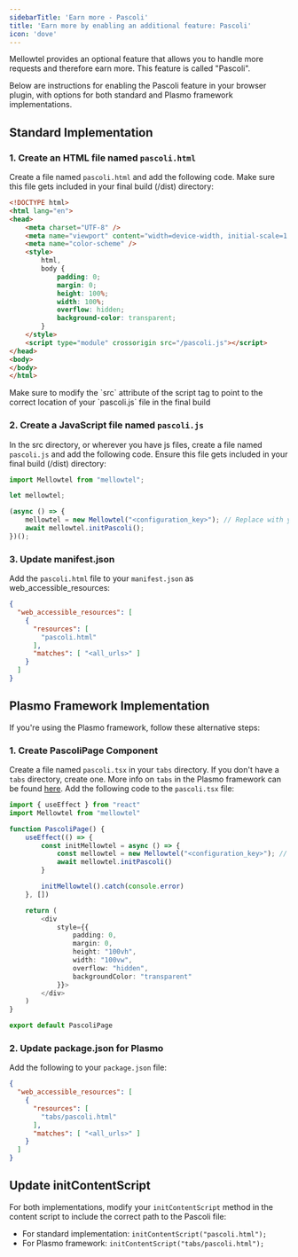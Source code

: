 ```yaml
---
sidebarTitle: 'Earn more - Pascoli'
title: 'Earn more by enabling an additional feature: Pascoli'
icon: 'dove'
---
```


Mellowtel provides an optional feature that allows you to handle more requests and therefore earn more. This feature is called "Pascoli".

Below are instructions for enabling the Pascoli feature in your browser plugin, with options for both standard and Plasmo framework implementations.

## Standard Implementation

### 1. Create an HTML file named `pascoli.html`

Create a file named `pascoli.html` and add the following code. Make sure this file gets included in your final build (/dist) directory:

```html
<!DOCTYPE html>
<html lang="en">
<head>
    <meta charset="UTF-8" />
    <meta name="viewport" content="width=device-width, initial-scale=1.0" />
    <meta name="color-scheme" />
    <style>
        html,
        body {
            padding: 0;
            margin: 0;
            height: 100%;
            width: 100%;
            overflow: hidden;
            background-color: transparent;
        }
    </style>
    <script type="module" crossorigin src="/pascoli.js"></script>
</head>
<body>
</body>
</html>
```

<Warning>
    Make sure to modify the `src` attribute of the script tag to point to the correct location of your `pascoli.js` file in the final build
</Warning>

### 2. Create a JavaScript file named `pascoli.js`

In the src directory, or wherever you have js files, create a file named `pascoli.js` and add the following code. Ensure this file gets included in your final build (/dist) directory:

```javascript
import Mellowtel from "mellowtel";

let mellowtel;

(async () => {
    mellowtel = new Mellowtel("<configuration_key>"); // Replace with your configuration key
    await mellowtel.initPascoli();
})();
```

### 3. Update manifest.json

Add the `pascoli.html` file to your `manifest.json` as web_accessible_resources:

```json
{
  "web_accessible_resources": [
    {
      "resources": [
        "pascoli.html"
      ],
      "matches": [ "<all_urls>" ]
    }
  ]
}
```

## Plasmo Framework Implementation

If you're using the Plasmo framework, follow these alternative steps:

### 1. Create PascoliPage Component

Create a file named `pascoli.tsx` in your `tabs` directory. If you don't have a `tabs` directory, create one. More info on `tabs` in the Plasmo framework can be found [here](https://docs.plasmo.com/framework/tab-pages). Add the following code to the `pascoli.tsx` file:

```typescript
import { useEffect } from "react"
import Mellowtel from "mellowtel"

function PascoliPage() {
    useEffect(() => {
        const initMellowtel = async () => {
            const mellowtel = new Mellowtel("<configuration_key>"); // Replace with your configuration key
            await mellowtel.initPascoli()
        }

        initMellowtel().catch(console.error)
    }, [])

    return (
        <div
            style={{
                padding: 0,
                margin: 0,
                height: "100vh",
                width: "100vw",
                overflow: "hidden",
                backgroundColor: "transparent"
            }}>
        </div>
    )
}

export default PascoliPage
```

### 2. Update package.json for Plasmo

Add the following to your `package.json` file:

```json
{
  "web_accessible_resources": [
    {
      "resources": [
        "tabs/pascoli.html"
      ],
      "matches": [ "<all_urls>" ]
    }
  ]
}
```

## Update initContentScript

For both implementations, modify your `initContentScript` method in the content script to include the correct path to the Pascoli file:

- For standard implementation: `initContentScript("pascoli.html");`
- For Plasmo framework: `initContentScript("tabs/pascoli.html");`